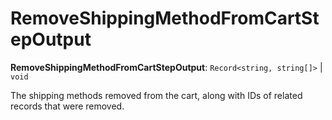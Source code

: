 
# RemoveShippingMethodFromCartStepOutput

 **RemoveShippingMethodFromCartStepOutput**: `Record<string, string[]>` \| `void`

The shipping methods removed from the cart, along with IDs of related records
that were removed.
